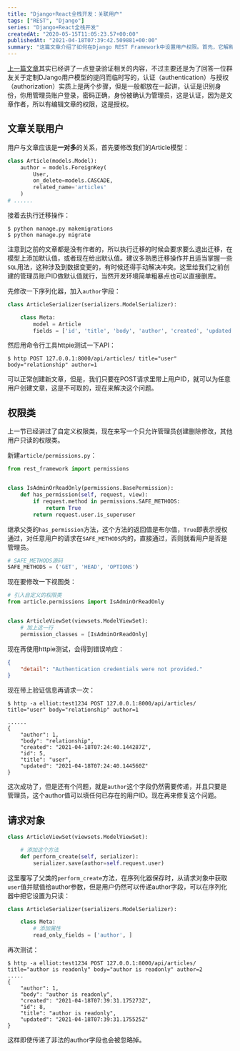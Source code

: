 ```yaml
---
title: "Django+React全栈开发：关联用户"
tags: ["REST", "Django"]
series: "Django+React全栈开发"
createdAt: "2020-05-15T11:05:23.57+00:00"
publishedAt: "2021-04-18T07:39:42.509881+00:00"
summary: "这篇文章介绍了如何在Django REST Framework中设置用户权限。首先，它解释了如何将用户与文章关联，并创建了一个自定义的权限类`IsAdminOrReadOnly`，该类允许管理员创建、删除和修改文章，而其他用户只能读取文章。然后，它展示了如何将该权限类添加到视图类中，并解释了如何使用`perform_create`方法和`read_only_fields`属性来确保只有管理员才能创建文章，并且作者字段是只读的。最后，它演示了如何使用HTTPie工具测试API的正确性。"
---
```


[上一篇文章](https://elliot00.com/posts/react-django-custom-auth)其实已经讲了一点登录验证相关的内容，不过主要还是为了回答一位群友关于定制DJango用户模型的提问而临时写的，认证（authentication）与授权（authorization）实质上是两个步骤，但是一般都放在一起讲，认证是识别身份，你用管理员账户登录，密码正确，身份被确认为管理员，这是认证，因为是文章作者，所以有编辑文章的权限，这是授权。

## 文章关联用户

用户与文章应该是**一对多**的关系，首先要修改我们的Article模型：

```python
class Article(models.Model):
    author = models.ForeignKey(
        User,
        on_delete=models.CASCADE,
        related_name='articles'
    )
# ......
```

接着去执行迁移操作：

```shell
$ python manage.py makemigrations
$ python manage.py migrate
```



注意到之前的文章都是没有作者的，所以执行迁移的时候会要求要么退出迁移，在模型上添加默认值，或者现在给出默认值。建议多熟悉迁移操作并且适当掌握一些`SQL`用法，这种涉及到数据变更的，有时候还得手动解决冲突。这里给我们之前创建的管理员账户ID做默认值就行，当然开发环境简单粗暴点也可以直接删库。

先修改一下序列化器，加入`author`字段：

```python
class ArticleSerializer(serializers.ModelSerializer):

    class Meta:
        model = Article
        fields = ['id', 'title', 'body', 'author', 'created', 'updated']
```



然后用命令行工具httpie测试一下API：

```shell
$ http POST 127.0.0.1:8000/api/articles/ title="user" body="relationship" author=1
```

可以正常创建新文章，但是，我们只要在POST请求里带上用户ID，就可以为任意用户创建文章，这是不可取的，现在来解决这个问题。

## 权限类

上一节已经讲过了自定义权限类，现在来写一个只允许管理员创建删除修改，其他用户只读的权限类。

新建`article/permissions.py`：

```python
from rest_framework import permissions


class IsAdminOrReadOnly(permissions.BasePermission):
    def has_permission(self, request, view):
        if request.method in permissions.SAFE_METHODS:
            return True
        return request.user.is_superuser
```

继承父类的`has_permission`方法，这个方法的返回值是布尔值，`True`即表示授权通过，对任意用户的请求在`SAFE_METHODS`内的，直接通过，否则就看用户是否是管理员。

```python
# SAFE_METHODS源码
SAFE_METHODS = ('GET', 'HEAD', 'OPTIONS')
```

现在要修改一下视图类：

```python
# 引入自定义的权限类
from article.permissions import IsAdminOrReadOnly


class ArticleViewSet(viewsets.ModelViewSet):
    # 加上这一行
    permission_classes = [IsAdminOrReadOnly]
```

现在再使用httpie测试，会得到错误响应：

```json
{
    "detail": "Authentication credentials were not provided."
}
```

现在带上验证信息再请求一次：

```shell
$ http -a elliot:test1234 POST 127.0.0.1:8000/api/articles/ title="user" body="relationship" author=1

......
{
    "author": 1,
    "body": "relationship",
    "created": "2021-04-18T07:24:40.144287Z",
    "id": 5,
    "title": "user",
    "updated": "2021-04-18T07:24:40.144560Z"
}
```

这次成功了，但是还有个问题，就是`author`这个字段仍然需要传递，并且只要是管理员，这个author值可以填任何已存在的用户ID。现在再来修复这个问题。

## 请求对象

```python
class ArticleViewSet(viewsets.ModelViewSet):

    # 添加这个方法
    def perform_create(self, serializer):
        serializer.save(author=self.request.user)

```

这里覆写了父类的`perform_create`方法，在序列化器保存时，从请求对象中获取`user`值并赋值给author参数，但是用户仍然可以传递author字段，可以在序列化器中把它设置为只读：

```python
class ArticleSerializer(serializers.ModelSerializer):

    class Meta:
        # 添加属性
        read_only_fields = ['author', ]

```

再次测试：

```shell
$ http -a elliot:test1234 POST 127.0.0.1:8000/api/articles/ title="author is readonly" body="author is readonly" author=2
.....
{
    "author": 1,
    "body": "author is readonly",
    "created": "2021-04-18T07:39:31.175273Z",
    "id": 8,
    "title": "author is readonly",
    "updated": "2021-04-18T07:39:31.175525Z"
}

```

这样即使传递了非法的author字段也会被忽略掉。
